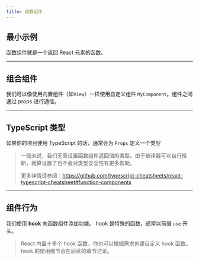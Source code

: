 ```yaml
---
title: 函数组件
---
```



## 最小示例

函数组件就是一个返回 React 元素的函数。

<Example code={functionComponent} />

---

## 组合组件

我们可以像使用内置组件（如`View`）一样使用自定义组件 `MyComponent`。组件之间通过 props 进行通信。

<Example code={composingComponents} />

---

## TypeScript 类型

如果你的项目使用 TypeScript 的话，通常会为 `Props` 定义一个类型

> 一般来说，我们无需设置函数组件返回值的类型。由于编译器可以自行推断，就算设置了也不会对类型安全性有更多帮助。
>
> 更多详情请参阅：https://github.com/typescript-cheatsheets/react-typescript-cheatsheet#function-components

<Example code={typescriptTypes} />

---

## 组件行为

我们使用 **hook** 向函数组件添加功能。 hook 是特殊的函数，通常以前缀 `use` 开头。

> React 内置十多个 hook 函数，你也可以根据需求创建自定义 hook 函数。hook 的使用细节会在后续的章节讨论。

<Example code={componentBehaviors} />
